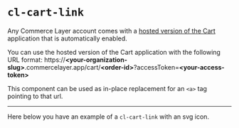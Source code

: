 
<Meta
  title={meta.title}
  argTypes={meta.argTypes}
/>

# `cl-cart-link`

Any Commerce Layer account comes with a [hosted version of the Cart](https://github.com/commercelayer/commercelayer-cart#hosted-version) application that is automatically enabled.

<p>
  You can use the hosted version of the Cart application with the following URL format:
  <span class="px-2 py-1 border border-[#EEEEEE] bg-[#F8F8F8] rounded text-[#464646] !text-[13px] !font-mono whitespace-nowrap inline-block">
    https://<b>&lt;your-organization-slug&gt;</b>.commercelayer.app/cart/<b>&lt;order-id&gt;</b>?accessToken=<b>&lt;your-access-token&gt;</b>
  </span>
</p>

This component can be used as in-place replacement for an `<a>` tag pointing to that url.

<Canvas withSource="open">
  <Story story={Basic} name="Basic" />
</Canvas>

<ArgsTable story='Basic' />

---

Here below you have an example of a `cl-cart-link` with an svg icon.

<Canvas withSource="open">
  <Story story={WithIcon} name="With Icon" />
</Canvas>
